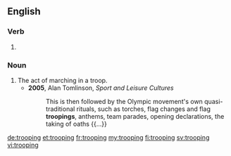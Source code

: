 ==English==

===Verb===
{{head|en|present participle}}

# {{present participle of|troop|lang=en}}

===Noun===
{{en-noun}}

# The act of marching in a troop.
#* '''2005''', Alan Tomlinson, ''Sport and Leisure Cultures''
#*: This is then followed by the Olympic movement's own quasi-traditional rituals, such as torches, flag changes and flag '''troopings''', anthems, team parades, opening declarations, the taking of oaths {{...}}

[[de:trooping]]
[[et:trooping]]
[[fr:trooping]]
[[my:trooping]]
[[fi:trooping]]
[[sv:trooping]]
[[vi:trooping]]